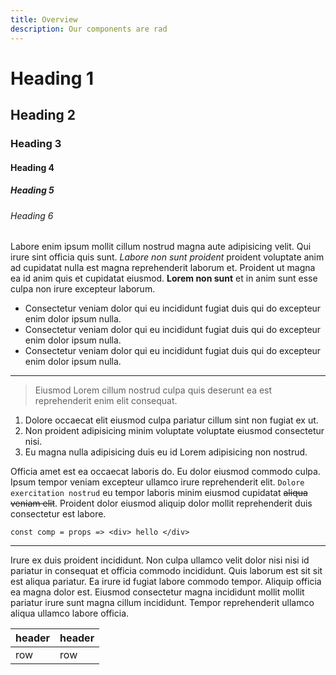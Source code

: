 ```yaml
---
title: Overview
description: Our components are rad
---
```


# Heading 1

## Heading 2

### Heading 3

#### Heading 4

##### Heading 5

###### Heading 6

Labore enim ipsum mollit cillum nostrud magna aute adipisicing velit. Qui irure sint officia quis sunt. _Labore non sunt proident_ proident voluptate anim ad cupidatat nulla est magna reprehenderit laborum et. Proident ut magna ea id anim quis et cupidatat eiusmod. **Lorem non sunt** et in anim sunt esse culpa non irure excepteur laborum.

- Consectetur veniam dolor qui eu incididunt fugiat duis qui do excepteur enim dolor ipsum nulla.
- Consectetur veniam dolor qui eu incididunt fugiat duis qui do excepteur enim dolor ipsum nulla.
- Consectetur veniam dolor qui eu incididunt fugiat duis qui do excepteur enim dolor ipsum nulla.

***

> Eiusmod Lorem cillum nostrud culpa quis deserunt ea est reprehenderit enim elit consequat.

1. Dolore occaecat elit eiusmod culpa pariatur cillum sint non fugiat ex ut.
2. Non proident adipisicing minim voluptate voluptate eiusmod consectetur nisi.
3. Eu magna nulla adipisicing duis eu id Lorem adipisicing non nostrud.

Officia amet est ea occaecat laboris do. Eu dolor eiusmod commodo culpa. Ipsum tempor veniam excepteur ullamco irure reprehenderit elit. `Dolore exercitation nostrud` eu tempor laboris minim eiusmod cupidatat ~~aliqua veniam elit~~. Proident dolor eiusmod aliquip dolor mollit reprehenderit duis consectetur est labore.

```
const comp = props => <div> hello </div>
```

---

Irure ex duis proident incididunt. Non culpa ullamco velit dolor nisi nisi id pariatur in consequat et officia commodo incididunt. Quis laborum est sit sit est aliqua pariatur. Ea irure id fugiat labore commodo tempor. Aliquip officia ea magna dolor est. Eiusmod consectetur magna incididunt mollit mollit pariatur irure sunt magna cillum incididunt. Tempor reprehenderit ullamco aliqua ullamco labore officia.



| header | header |
|--------|--------|
| row | row |

